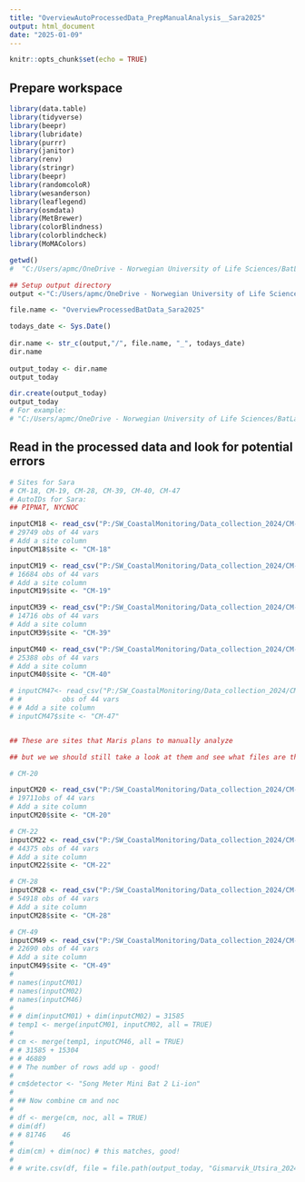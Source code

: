 ```yaml
---
title: "OverviewAutoProcessedData_PrepManualAnalysis__Sara2025"
output: html_document
date: "2025-01-09"
---
```


```r
knitr::opts_chunk$set(echo = TRUE)
```


## Prepare workspace
```r
library(data.table)
library(tidyverse)
library(beepr)
library(lubridate)
library(purrr)
library(janitor)
library(renv)
library(stringr)
library(beepr)
library(randomcoloR)
library(wesanderson)
library(leaflegend)
library(osmdata)
library(MetBrewer)
library(colorBlindness)
library(colorblindcheck)
library(MoMAColors)

getwd()
#  "C:/Users/apmc/OneDrive - Norwegian University of Life Sciences/BatLab Norway/GitHubLink/NocturBats"

## Setup output directory 
output <-"C:/Users/apmc/OneDrive - Norwegian University of Life Sciences/BatLab Norway/Projects/Noctur/Analyses/Outputs/Reed" # where you want to save your data

file.name <- "OverviewProcessedBatData_Sara2025"

todays_date <- Sys.Date()
 
dir.name <- str_c(output,"/", file.name, "_", todays_date)
dir.name
 
output_today <- dir.name
output_today

dir.create(output_today)
output_today
# For example: 
# "C:/Users/apmc/OneDrive - Norwegian University of Life Sciences/BatLab Norway/Projects/Noctur/Analyses/Outputs/Reed/OverviewProcessedBatData_Sara2025_2025-01-09"

```

## Read in the processed data and look for potential errors 
```r

# Sites for Sara
# CM-18, CM-19, CM-28, CM-39, CM-40, CM-47
# AutoIDs for Sara: 
## PIPNAT, NYCNOC 

inputCM18 <- read_csv("P:/SW_CoastalMonitoring/Data_collection_2024/CM-18/WAV/KPRO_V1/id.csv") 
# 29749 obs of 44 vars
# Add a site column 
inputCM18$site <- "CM-18"

inputCM19 <- read_csv("P:/SW_CoastalMonitoring/Data_collection_2024/CM-19/WAV/KPRO_V1/id.csv") 
# 16684 obs of 44 vars
# Add a site column 
inputCM19$site <- "CM-19"

inputCM39 <- read_csv("P:/SW_CoastalMonitoring/Data_collection_2024/CM-39/WAV/KPRO_V1/id.csv") 
# 14716 obs of 44 vars
# Add a site column 
inputCM39$site <- "CM-39"

inputCM40 <- read_csv("P:/SW_CoastalMonitoring/Data_collection_2024/CM-40/WAV/KPRO_V1/id.csv") 
# 25388 obs of 44 vars
# Add a site column 
inputCM40$site <- "CM-40"

# inputCM47<- read_csv("P:/SW_CoastalMonitoring/Data_collection_2024/CM-47/WAV/KPRO_V1/id.csv") 
# #          obs of 44 vars
# # Add a site column 
# inputCM47$site <- "CM-47"


## These are sites that Maris plans to manually analyze 

## but we we should still take a look at them and see what files are there

# CM-20

inputCM20 <- read_csv("P:/SW_CoastalMonitoring/Data_collection_2024/CM-20/WAV/KPRO_V1/id.csv") 
# 19711obs of 44 vars
# Add a site column 
inputCM20$site <- "CM-20"

# CM-22
inputCM22 <- read_csv("P:/SW_CoastalMonitoring/Data_collection_2024/CM-22/WAV/KPRO_V1/id.csv") 
# 44375 obs of 44 vars
# Add a site column 
inputCM22$site <- "CM-22"

# CM-28
inputCM28 <- read_csv("P:/SW_CoastalMonitoring/Data_collection_2024/CM-28/WAV/KPRO_V1/id.csv") 
# 54918 obs of 44 vars
# Add a site column 
inputCM28$site <- "CM-28"

# CM-49 
inputCM49 <- read_csv("P:/SW_CoastalMonitoring/Data_collection_2024/CM-49/WAV/KPRO_V1/id.csv") 
# 22690 obs of 44 vars
# Add a site column 
inputCM49$site <- "CM-49"
# 
# names(inputCM01)
# names(inputCM02)
# names(inputCM46)
# 
# # dim(inputCM01) + dim(inputCM02) = 31585
# temp1 <- merge(inputCM01, inputCM02, all = TRUE) 
# 
# cm <- merge(temp1, inputCM46, all = TRUE)
# # 31585 + 15304
# # 46889 
# # The number of rows add up - good! 
# 
# cm$detector <- "Song Meter Mini Bat 2 Li-ion"
# 
# ## Now combine cm and noc
# 
# df <- merge(cm, noc, all = TRUE) 
# dim(df)
# # 81746    46
# 
# dim(cm) + dim(noc) # this matches, good!
# 
# # write.csv(df, file = file.path(output_today, "Gismarvik_Utsira_2024_raw_forBenedikte.csv"), row.names = FALSE)


```

